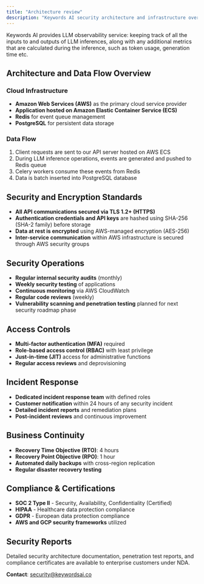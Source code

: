```yaml
---
title: "Architecture review"
description: "Keywords AI security architecture and infrastructure overview"
---
```


Keywords AI provides LLM observability service: keeping track of all the inputs to and outputs of LLM inferences, along with any additional metrics that are calculated during the inference, such as token usage, generation time etc.

## Architecture and Data Flow Overview

### Cloud Infrastructure

- **Amazon Web Services (AWS)** as the primary cloud service provider
- **Application hosted on Amazon Elastic Container Service (ECS)**
- **Redis** for event queue management
- **PostgreSQL** for persistent data storage

### Data Flow

1. Client requests are sent to our API server hosted on AWS ECS
2. During LLM inference operations, events are generated and pushed to Redis queue
3. Celery workers consume these events from Redis
4. Data is batch inserted into PostgreSQL database

## Security and Encryption Standards

- **All API communications secured via TLS 1.2+ (HTTPS)**
- **Authentication credentials and API keys** are hashed using SHA-256 (SHA-2 family) before storage
- **Data at rest is encrypted** using AWS-managed encryption (AES-256)
- **Inter-service communication** within AWS infrastructure is secured through AWS security groups

## Security Operations

- **Regular internal security audits** (monthly)
- **Weekly security testing** of applications
- **Continuous monitoring** via AWS CloudWatch
- **Regular code reviews** (weekly)
- **Vulnerability scanning and penetration testing** planned for next security roadmap phase

## Access Controls

- **Multi-factor authentication (MFA)** required
- **Role-based access control (RBAC)** with least privilege
- **Just-in-time (JIT)** access for administrative functions
- **Regular access reviews** and deprovisioning

## Incident Response

- **Dedicated incident response team** with defined roles
- **Customer notification** within 24 hours of any security incident
- **Detailed incident reports** and remediation plans
- **Post-incident reviews** and continuous improvement

## Business Continuity

- **Recovery Time Objective (RTO)**: 4 hours
- **Recovery Point Objective (RPO)**: 1 hour
- **Automated daily backups** with cross-region replication
- **Regular disaster recovery testing**

## Compliance & Certifications

- **SOC 2 Type II** - Security, Availability, Confidentiality (Certified)
- **HIPAA** - Healthcare data protection compliance
- **GDPR** - European data protection compliance
- **AWS and GCP security frameworks** utilized

## Security Reports

Detailed security architecture documentation, penetration test reports, and compliance certificates are available to enterprise customers under NDA.

**Contact**: security@keywordsai.co